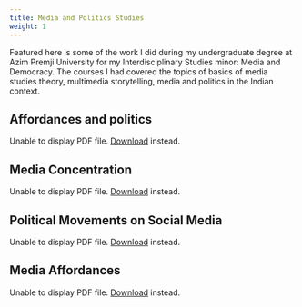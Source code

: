 ```yaml
---
title: Media and Politics Studies
weight: 1
---
```


Featured here is some of the work I did during my undergraduate degree at Azim Premji University for my Interdisciplinary Studies minor: Media and Democracy. The courses I had covered the topics of basics of media studies theory, multimedia storytelling, media and politics in the Indian context. 

## Affordances and politics

<object data="Television and its  political affordances ppt.pdf" type="application/pdf" width="100%" height="500px">
  <p>Unable to display PDF file. <a href="Television and its  political affordances ppt.pdf">Download</a> instead.</p>
</object>


## Media Concentration
<object data="Media Concentration Presentation.pdf" type="application/pdf" width="100%" height="500px">
  <p>Unable to display PDF file. <a href="Media Concentration Presentation.pdf">Download</a> instead.</p>
</object>

## Political Movements on Social Media

<object data="IWillGoOut online political movement.pdf" type="application/pdf" width="100%" height="500px">
  <p>Unable to display PDF file. <a href="IWillGoOut online political movement.pdf">Download</a> instead.</p>
</object>

## Media Affordances

<object data="Media Affordances assignment.pdf" type="application/pdf" width="100%" height="500px">
  <p>Unable to display PDF file. <a href="Media Affordances assignment.pdf">Download</a> instead.</p>
</object>
